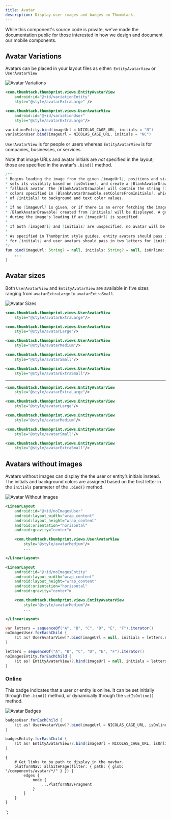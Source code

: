 ```yaml
---
title: Avatar
description: Display user images and badges on Thumbtack.
---
```



<ComponentHeader data={props.data} />

<Alert type="note" title="Android components are not currently open source">
    While this component's source code is private, we've made the documentation public for those
    interested in how we design and document our mobile components.
</Alert>

## Avatar Variations

Avatars can be placed in your layout files as either: `EntityAvatarView` or `UserAvatarView`

![Avatar Variations](images/variations.png)

```xml
<com.thumbtack.thumbprint.views.EntityAvatarView
    android:id="@+id/variationEntity"
    style="@style/avatarExtraLarge" />
```

```xml
<com.thumbtack.thumbprint.views.UserAvatarView
    android:id="@+id/variationUser"
    style="@style/avatarExtraLarge"/>
```

```java
variationEntity.bind(imageUrl = NICOLAS_CAGE_URL, initials = "N")
variationUser.bind(imageUrl = NICOLAS_CAGE_URL, initials = "NC")
```

`UserAvatarView` is for people or users whereas `EntityAvatarView` is for companies, businesses, or services.

Note that image URLs and avatar initials are _not_ specified in the layout; those are specified in the avatar's `.bind()` method.

```java
/**
* Begins loading the image from the given [imageUrl], positions and sizes the online badge,
* sets its visiblity based on [isOnline], and create a [BlankAvatarDrawable] as the
* fallback avatar. The [BlankAvatarDrawable] will contain the string [initials] and use the
* colors specified in [BlankAvatarDrawable.setColorsFromInitials], which maps the first letter
* of [initials] to background and text color values.
*
* If no [imageUrl] is given, or if there is an error fetching the image, then the
* [BlankAvatarDrawable] created from [initials] will be displayed. A gray placeholder is shown
* during the image's loading if an [imageUrl] is specified.
*
* If both [imageUrl] and [initials] are unspecified, no avatar will be displayed.
*
* As specified in Thumbprint style guides, entity avatars should pass in one letter
* for [initials] and user avatars should pass in two letters for [initials].
*/
fun bind(imageUrl: String? = null, initials: String? = null, isOnline: Boolean = false) {
    ...
}
```

## Avatar sizes

Both `UserAvatarView` and `EntityAvatarView` are available in five sizes ranging from `avatarExtraLarge` to `avatarExtraSmall`.

![Avatar Sizes](images/sizes.png)

```xml
<com.thumbtack.thumbprint.views.UserAvatarView
    style="@style/avatarExtraLarge"/>
```

```xml
<com.thumbtack.thumbprint.views.UserAvatarView
    style="@style/avatarLarge"/>
```

```xml
<com.thumbtack.thumbprint.views.UserAvatarView
    style="@style/avatarMedium"/>
```

```xml
<com.thumbtack.thumbprint.views.UserAvatarView
    style="@style/avatarSmall"/>
```

```xml
<com.thumbtack.thumbprint.views.UserAvatarView
    style="@style/avatarExtraSmall"/>
```

---

```xml
<com.thumbtack.thumbprint.views.EntityAvatarView
    style="@style/avatarExtraLarge"/>
```

```xml
<com.thumbtack.thumbprint.views.EntityAvatarView
    style="@style/avatarLarge"/>
```

```xml
<com.thumbtack.thumbprint.views.EntityAvatarView
    style="@style/avatarMedium"/>
```

```xml
<com.thumbtack.thumbprint.views.EntityAvatarView
    style="@style/avatarSmall"/>
```

```xml
<com.thumbtack.thumbprint.views.EntityAvatarView
    style="@style/avatarExtraSmall"/>
```

## Avatars without images

Avatars without images can display the the user or entity’s initials instead. The initials and background colors are assigned based on the first letter in the `initials` parameter of the `.bind()` method.

![Avatar Without Images](images/no_images.png)

```xml
<LinearLayout
    android:id="@+id/noImagesUser"
    android:layout_width="wrap_content"
    android:layout_height="wrap_content"
    android:orientation="horizontal"
    android:gravity="center">

    <com.thumbtack.thumbprint.views.UserAvatarView
        style="@style/avatarMedium"/>
        ...

</LinearLayout>
```

```xml
<LinearLayout
    android:id="@+id/noImagesEntity"
    android:layout_width="wrap_content"
    android:layout_height="wrap_content"
    android:orientation="horizontal"
    android:gravity="center">

    <com.thumbtack.thumbprint.views.EntityAvatarView
        style="@style/avatarMedium"/>
        ...

</LinearLayout>
```

```java
var letters = sequenceOf("A", "B", "C", "D", "E", "F").iterator()
noImagesUser.forEachChild {
    (it as? UserAvatarView)?.bind(imageUrl = null, initials = letters.next() + "A")
}

letters = sequenceOf("A", "B", "C", "D", "E", "F").iterator()
noImagesEntity.forEachChild {
    (it as? EntityAvatarView)?.bind(imageUrl = null, initials = letters.next())
}
```

### Online

This badge indicates that a user or entity is online. It can be set initially through the `.bind()` method, or dynamically through the `setIsOnline()` method.

![Avatar Badges](images/online_badges.png)

```java
badgesUser.forEachChild {
    (it as? UserAvatarView)?.bind(imageUrl = NICOLAS_CAGE_URL, isOnline = true)
}

badgesEntity.forEachChild {
    (it as? EntityAvatarView)?.bind(imageUrl = NICOLAS_CAGE_URL, isOnline = true)
}
```

<ComponentFooter data={props.data} />

    {
        # Get links to by path to display in the navbar.
        platformNav: allSitePage(filter: { path: { glob: "/components/avatar/*/" } }) {
            edges {
                node {
                    ...PlatformNavFragment
                }
            }
        }
    }
`;
